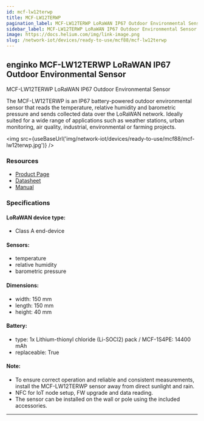 ```yaml
---
id: mcf-lw12terwp
title: MCF-LW12TERWP
pagination_label: MCF-LW12TERWP LoRaWAN IP67 Outdoor Environmental Sensor
sidebar_label: MCF-LW12TERWP LoRaWAN IP67 Outdoor Environmental Sensor
image: https://docs.helium.com/img/link-image.png
slug: /network-iot/devices/ready-to-use/mcf88/mcf-lw12terwp
---
```



## enginko MCF-LW12TERWP LoRaWAN IP67 Outdoor Environmental Sensor

MCF-LW12TERWP LoRaWAN IP67 Outdoor Environmental Sensor

The MCF-LW12TERWP is an IP67 battery-powered outdoor environmental sensor that reads the
temperature, relative humidity and barometric pressure and sends collected data over the LoRaWAN
network. Ideally suited for a wide range of applications such as weather stations, urban monitoring,
air quality, industrial, environmental or farming projects.

<img src={useBaseUrl('img/network-iot/devices/ready-to-use/mcf88/mcf-lw12terwp.jpg')} />

### Resources

- [Product Page](https://www.mcf88.it/prodotto/mcf-lw12terwp/)
- [Datasheet](https://enginko.com/wp-content/uploads/2020/09/MCF-LW12TERWP.pdf)
- [Manual](https://www.enginko.com/support/doku.php?id=manual_mcf-lw12terwp)

### Specifications

#### LoRaWAN device type:

- Class A end-device

#### Sensors:

- temperature
- relative humidity
- barometric pressure

#### Dimensions:

- width: 150 mm
- length: 150 mm
- height: 40 mm

#### Battery:

- type: 1x Lithium-thionyl chloride (Li-SOCl2) pack / MCF-1S4PE: 14400 mAh
- replaceable: True

#### Note:

- To ensure correct operation and reliable and consistent measurements, install the MCF-LW12TERWP
  sensor away from direct sunlight and rain.
- NFC for IoT node setup, FW upgrade and data reading.
- The sensor can be installed on the wall or pole using the included accessories.

---

